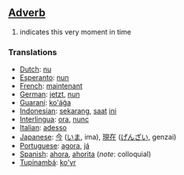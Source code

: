 ==[[Adverb]]==

# indicates this very moment in time

===Translations===

*[[Dutch]]: [[nu]]
*[[Esperanto]]: [[nun]]
*[[French]]: [[maintenant]]
*[[German]]: [[jetzt]], [[nun]]
*[[Guaraní]]: [[ko'ág̃a]]
*[[Indonesian]]: [[sekarang]], [[saat]] [[ini]]
*[[Interlingua]]: [[ora]], [[nunc]]
*[[Italian]]: [[adesso]]
*[[Japanese]]: [[今]] ([[いま]], ima), [[現在]] ([[げんざい]], genzai)
*[[Portuguese]]: [[agora]], [[já]]
*[[Spanish]]: [[ahora]], [[ahorita]] (''note'': colloquial)
*[[Tupinambá]]: [[ko'yr]]